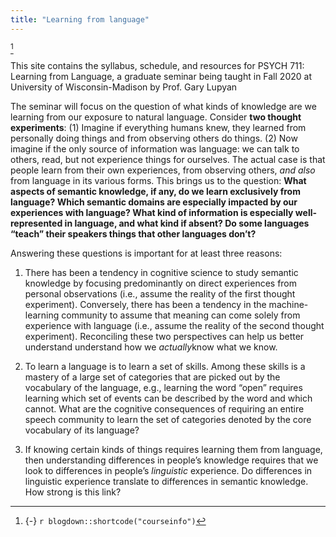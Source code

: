 ```yaml
---
title: "Learning from language"
---
```


^[{-} `r blogdown::shortcode("courseinfo")`] 

This site contains</span> the syllabus, schedule, and resources for PSYCH 711: Learning from Language, a graduate seminar being taught in Fall 2020 at University of Wisconsin-Madison by Prof. Gary Lupyan

The seminar will focus on the question of what kinds of knowledge are we learning from our exposure to natural language. Consider **two thought experiments**: (1) Imagine if everything humans knew, they learned from personally doing things and from observing others do things. (2) Now imagine if the only source  of information was language: we can talk to others, read, but not experience things for ourselves. The actual case is that people learn from their own experiences, from observing others, _and also_ from language in its various forms. This brings us to the question: **What aspects of semantic knowledge, if any, do we learn exclusively from language? Which semantic domains are especially impacted by our experiences with language? What kind of information is especially well-represented in language, and what kind if absent? Do some languages "teach" their speakers things that other languages don't?**

Answering these questions is important for at least three reasons: 

1. There has been a tendency in cognitive science to study semantic knowledge by focusing predominantly on direct experiences from personal observations (i.e., assume the reality of the first thought experiment). Conversely, there has been a tendency in the machine-learning community to assume that meaning can come solely from experience with language (i.e., assume the reality of the second thought experiment). Reconciling these two perspectives can help us better understand understand how we *actually*know what we know.

2. To learn a language is to learn a set of skills. Among these skills is a mastery of a large set of categories that are picked out by the vocabulary of the language, e.g., learning the word "open" requires learning which set of events can be described by the word and which cannot. What are the cognitive consequences of requiring an entire speech community to learn the set of categories denoted by the core vocabulary of its language?

3. If knowing certain kinds of things requires learning them from language, then understanding differences in people's knowledge requires that we look to differences in people's _linguistic_ experience. Do differences in linguistic experience translate to differences in semantic knowledge. How strong is this link?
